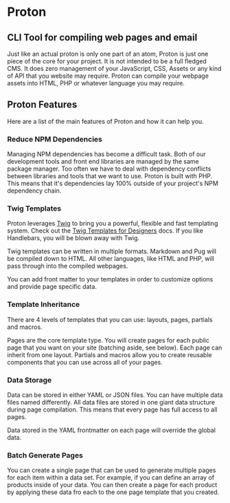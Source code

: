 # Proton

## CLI Tool for compiling web pages and email

Just like an actual proton is only one part of an atom, Proton is just one piece of the core for your project. It is not intended to be a full fledged CMS. It does zero management of your JavaScript, CSS, Assets or any kind of API that you website may require. Proton can compile your webpage assets into HTML, PHP or whatever language you may require.


## Proton Features

Here are a list of the main features of Proton and how it can help you.

### Reduce NPM Dependencies

Managing NPM dependencies has become a difficult task. Both of our development tools and front end libraries are managed by the same package manager. Too often we have to deal with dependency conflicts between libraries and tools that we want to use. Proton is built with PHP. This means that it's dependencies lay 100% outside of your project's NPM dependency chain.

### Twig Templates

Proton leverages [Twig](https://twig.symfony.com) to bring you a powerful, flexible and fast templating system. Check out the [Twig Templates for Designers](https://twig.symfony.com/doc/3.x/templates.html) docs. If you like Handlebars, you will be blown away with Twig.

Twig templates can be written in multiple formats. Markdown and Pug will be compiled down to HTML. All other languages, like HTML and PHP, will pass through into the compiled webpages.

You can add front matter to your templates in order to customize options and provide page specific data.

### Template Inheritance

There are 4 levels of templates that you can use: layouts, pages, partials and macros.

Pages are the core template type. You will create pages for each public page that you want on your site (batching aside, see below). Each page can inherit from one layout. Partials and macros allow you to create reusable components that you can use across all of your pages.

### Data Storage

Data can be stored in either YAML or JSON files. You can have multiple data files named differently. All data files are stored in one giant data structure during page compilation. This means that every page has full access to all pages.

Data stored in the YAML frontmatter on each page will override the global data.

### Batch Generate Pages

You can create a single page that can be used to generate multiple pages for each item within a data set. For example, if you can define an array of products inside of your data. You can then create a page for each product by applying these data fro each to the one page template that you created.
